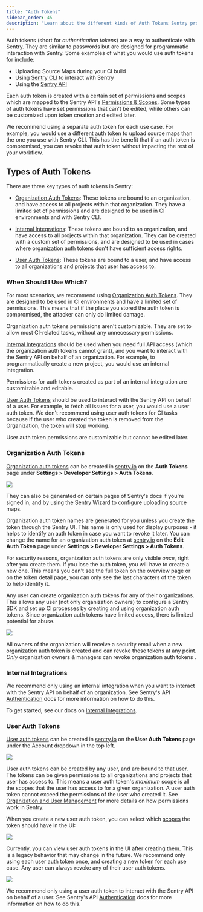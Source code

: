 ```yaml
---
title: "Auth Tokens"
sidebar_order: 45
description: "Learn about the different kinds of Auth Tokens Sentry provides, and when to use which."
---
```


Auth tokens (short for _authentication tokens_) are a way to authenticate with Sentry. They are similar to passwords but are designed for programmatic interaction with Sentry. Some examples of what you would use auth tokens for include:

- Uploading Source Maps during your CI build
- Using [Sentry CLI](/cli/) to interact with Sentry
- Using the [Sentry API](/api/auth/)

Each auth token is created with a certain set of permissions and scopes which are mapped to the Sentry API's [Permissions & Scopes](/api/permissions/). Some types of auth tokens have set permissions that can't be edited, while others can be customized upon token creation and edited later.

We recommend using a separate auth token for each use case. For example, you would use a different auth token to upload source maps than the one you use with Sentry CLI. This has the benefit that if an auth token is compromised, you can revoke that auth token without impacting the rest of your workflow.

## Types of Auth Tokens

There are three key types of auth tokens in Sentry:

- [Organization Auth Tokens](#organization-auth-tokens):
  These tokens are bound to an organization, and have access to all projects within that organization. They have a limited set of permissions and are designed to be used in CI environments and with Sentry CLI.

- [Internal Integrations](#internal-integrations):
  These tokens are bound to an organization, and have access to all projects within that organization. They can be created with a custom set of permissions, and are designed to be used in cases where organization auth tokens don't have sufficient access rights.

- [User Auth Tokens](#user-auth-tokens):
  These tokens are bound to a user, and have access to all organizations and projects that user has access to.

### When Should I Use Which?

For most scenarios, we recommend using [Organization Auth Tokens](#organization-auth-tokens). They are designed to be used in CI environments and have a limited set of permissions. This means that if the place you stored the auth token is compromised, the attacker can only do limited damage.

Organization auth tokens permissions aren't customizable. They are set to allow most CI-related tasks, without any unnecessary permissions.

[Internal Integrations](#internal-integrations) should be used when you need full API access (which the organization auth tokens cannot grant), and you want to interact with the Sentry API on behalf of an organization. For example, to programmatically create a new project, you would use an internal integration.

Permissions for auth tokens created as part of an internal integration are customizable and editable.

[User Auth Tokens](#user-auth-tokens) should be used to interact with the Sentry API on behalf of a user. For example, to fetch all issues for a user, you would use a user auth token. We don't recommend using user auth tokens for CI tasks because if the user who created the token is removed from the Organization, the token will stop working.

User auth token permissions are customizable but cannot be edited later.

### Organization Auth Tokens

[Organization auth tokens](https://sentry.io/orgredirect/organizations/:orgslug/settings/auth-tokens/) can be created in [sentry.io](https://sentry.io) on the **Auth Tokens** page under **Settings > Developer Settings > Auth Tokens**.

![](./img/org-auth-tokens-overview.png)

<Alert>

They can also be generated on certain pages of Sentry's docs if you're signed in, and by using the Sentry Wizard to configure uploading source maps.

</Alert>

Organization auth token names are generated for you unless you create the token through the Sentry UI. This name is only used for display purposes - it helps to identify an auth token in case you want to revoke it later. You can change the name for an organization auth token at [sentry.io](https://sentry.io) on the **Edit Auth Token** page under **Settings > Developer Settings > Auth Tokens**.

For security reasons, organization auth tokens are only visible _once_, right after you create them. If you lose the auth token, you will have to create a new one. This means you can't see the full token on the overview page or on the token detail page, you can only see the last characters of the token to help identify it.

Any user can create organization auth tokens for any of their organizations. This allows any user (not only organization owners) to configure a Sentry SDK and set up CI processes by creating and using organization auth tokens. Since organization auth tokens have limited access, there is limited potential for abuse.

![](./img/org-auth-token-create.png)

All owners of the organization will receive a security email when a new organization auth token is created and can revoke these tokens at any point. _Only_ organization owners & managers can revoke organization auth tokens .

### Internal Integrations

We recommend only using an internal integration when you want to interact with the Sentry API on behalf of an organization. See Sentry's API [Authentication](/api/auth/) docs for more information on how to do this.

To get started, see our docs on [Internal Integrations](/organization/integrations/integration-platform/).

### User Auth Tokens

[User auth tokens](https://sentry.io/settings/account/api/auth-tokens/) can be created in [sentry.io](https://sentry.io) on the **User Auth Tokens** page under the Account dropdown in the top left.

![](./img/user-auth-tokens-menu.png)

User auth tokens can be created by any user, and are bound to that user. The tokens can be given permissions to all organizations and projects that user has access to. This means a user auth token's _maximum_ scope is all the scopes that the user has access to for a given organization. A user auth token cannot exceed the permissions of the user who created it. See [Organization and User Management](/organization/membership/) for more details on how permissions work in Sentry.

When you create a new user auth token, you can select which [scopes](/api/permissions/) the token should have in the UI:

![](./img/user-auth-token-create.png)

Currently, you can view user auth tokens in the UI after creating them. This is a legacy behavior that may change in the future. We recommend only using each user auth token once, and creating a new token for each use case. Any user can always revoke any of their user auth tokens.

![](./img/user-auth-tokens-overview.png)

We recommend only using a user auth token to interact with the Sentry API on behalf of a user. See Sentry's API [Authentication](/api/auth/) docs for more information on how to do this.
